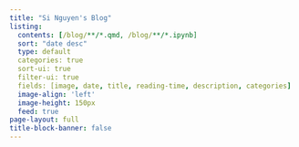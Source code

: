 ```yaml
---
title: "Si Nguyen's Blog"
listing:
  contents: [/blog/**/*.qmd, /blog/**/*.ipynb]
  sort: "date desc"
  type: default
  categories: true
  sort-ui: true
  filter-ui: true
  fields: [image, date, title, reading-time, description, categories]
  image-align: 'left'
  image-height: 150px
  feed: true
page-layout: full
title-block-banner: false
---
```

